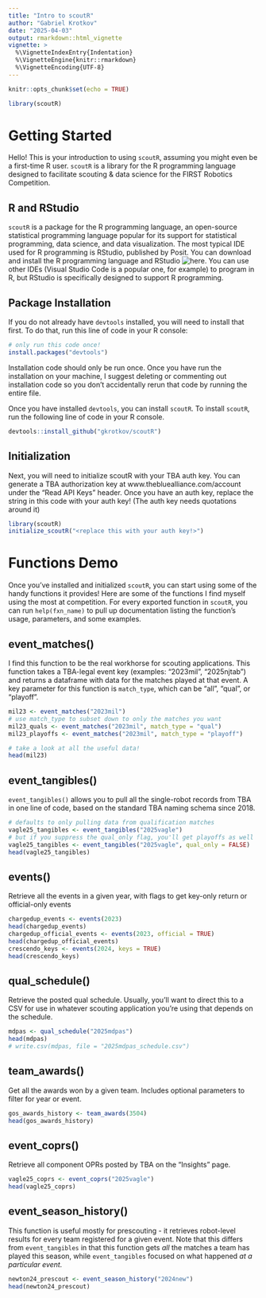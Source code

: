 ```yaml
---
title: "Intro to scoutR"
author: "Gabriel Krotkov"
date: "2025-04-03"
output: rmarkdown::html_vignette
vignette: >
  %\VignetteIndexEntry{Indentation}
  %\VignetteEngine{knitr::rmarkdown}
  %\VignetteEncoding{UTF-8}
---
```


```r
knitr::opts_chunk$set(echo = TRUE)
```

```r
library(scoutR)
```

# Getting Started

Hello! This is your introduction to using `scoutR`, assuming you might even be a first-time R user. `scoutR` is a library for the R programming language designed to facilitate scouting & data science for the FIRST Robotics Competition.

## R and RStudio

`scoutR` is a package for the R programming language, an open-source statistical programming language popular for its support for statistical programming, data science, and data visualization. The most typical IDE used for R programming is RStudio, published by Posit. You can download and install the R programming language and RStudio ![here](https://posit.co/download/rstudio-desktop/). You can use other IDEs (Visual Studio Code is a popular one, for example) to program in R, but RStudio is specifically designed to support R programming.

## Package Installation

If you do not already have `devtools` installed, you will need to install that first. To do that, run this line of code in your R console:  

```r
# only run this code once!
install.packages("devtools")
```

Installation code should only be run once. Once you have run the installation on your machine, I suggest deleting or commenting out installation code so you don't accidentally rerun that code by running the entire file.

Once you have installed `devtools`, you can install `scoutR`. To install `scoutR`, run the following line of code in your R console.

```r
devtools::install_github("gkrotkov/scoutR")
```

## Initialization

Next, you will need to initialize scoutR with your TBA auth key. You can generate a TBA authorization key at www.thebluealliance.com/account under the "Read API Keys" header. Once you have an auth key, replace the string in this code with your auth key! (The auth key needs quotations around it)

```r
library(scoutR)
initialize_scoutR("<replace this with your auth key!>")
```

# Functions Demo

Once you've installed and initialized `scoutR`, you can start using some of the handy functions it provides! Here are some of the functions I find myself using the most at competition. For every exported function in `scoutR`, you can run `help(fxn_name)` to pull up documentation listing the function's usage, parameters, and some examples.

## event_matches()

I find this function to be the real workhorse for scouting applications. This function takes a TBA-legal event key (examples: "2023mil", "2025njtab") and returns a dataframe with data for the matches played at that event. A key parameter for this function is `match_type`, which can be "all", "qual", or "playoff".

```r
mil23 <- event_matches("2023mil")
# use match_type to subset down to only the matches you want
mil23_quals <- event_matches("2023mil", match_type = "qual")
mil23_playoffs <- event_matches("2023mil", match_type = "playoff")

# take a look at all the useful data!
head(mil23)
```

## event_tangibles()

`event_tangibles()` allows you to pull all the single-robot records from TBA in one line of code, based on the standard TBA naming schema since 2018. 

```r
# defaults to only pulling data from qualification matches
vagle25_tangibles <- event_tangibles("2025vagle")
# but if you suppress the qual_only flag, you'll get playoffs as well
vagle25_tangibles <- event_tangibles("2025vagle", qual_only = FALSE)
head(vagle25_tangibles)
```

## events()

Retrieve all the events in a given year, with flags to get key-only return or official-only events

```r
chargedup_events <- events(2023)
head(chargedup_events)
chargedup_official_events <- events(2023, official = TRUE)
head(chargedup_official_events)
crescendo_keys <- events(2024, keys = TRUE)
head(crescendo_keys)
```

## qual_schedule()

Retrieve the posted qual schedule. Usually, you'll want to direct this to a CSV for use in whatever scouting application you're using that depends on the schedule. 

```r
mdpas <- qual_schedule("2025mdpas")
head(mdpas)
# write.csv(mdpas, file = "2025mdpas_schedule.csv")
```

## team_awards()

Get all the awards won by a given team. Includes optional parameters to filter for year or event.

```r
gos_awards_history <- team_awards(3504)
head(gos_awards_history)
```

## event_coprs()

Retrieve all component OPRs posted by TBA on the "Insights" page. 

```r
vagle25_coprs <- event_coprs("2025vagle")
head(vagle25_coprs)
```

## event_season_history()

This function is useful mostly for prescouting - it retrieves robot-level results for every team registered for a given event. Note that this differs from `event_tangibles` in that this function gets *all* the matches a team has played this season, while `event_tangibles` focused on what happened *at a particular event.*

```r
newton24_prescout <- event_season_history("2024new")
head(newton24_prescout)
```
